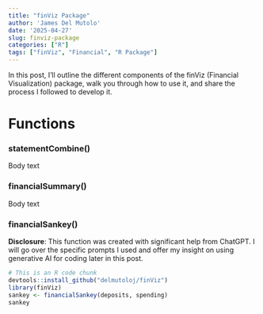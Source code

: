 ```yaml
---
title: "finViz Package"
author: 'James Del Mutolo'
date: '2025-04-27'
slug: finviz-package
categories: ["R"]
tags: ["finViz", "Financial", "R Package"]
---
```


In this post, I'll outline the different components of the finViz (Financial Visualization) package, walk you through how to use it, and share the process I followed to develop it.

# Functions

### statementCombine()

Body text

### financialSummary()

Body text

### financialSankey()

**Disclosure**: This function was created with significant help from ChatGPT. I will go over the specific prompts I used and offer my insight on using generative AI for coding later in this post. 

```r
# This is an R code chunk
devtools::install_github("delmutoloj/finViz")
library(finViz)
sankey <- financialSankey(deposits, spending)
sankey
```

